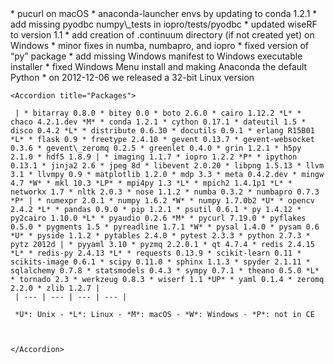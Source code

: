 <Update label="Anaconda 1.2.1 (Nov 21, 2012)" description="">
    * pucurl on macOS
    * anaconda-launcher envs by updating to conda 1.2.1
    * add missing pyodbc numpy\_tests in iopro/tests/pyodbc
    * updated wiseRF to version 1.1
    * add creation of .continuum directory (if not created yet) on Windows
    * minor fixes in numba, numbapro, and iopro
    * fixed version of “py” package
    * add missing Windows manifest to Windows executable installer
    * fixed Windows Menu install and making Anaconda the default Python
    * on 2012-12-06 we released a 32-bit Linux version
    
    <Accordion title="Packages">
    
     | * bitarray 0.8.0 * bitey 0.0 * boto 2.6.0 * cairo 1.12.2 *L* * chaco 4.2.1.dev *M* * conda 1.2.1 * cython 0.17.1 * dateutil 1.5 * disco 0.4.2 *L* * distribute 0.6.30 * docutils 0.9.1 * erlang R15B01 *L* * flask 0.9 * freetype 2.4.10 * gevent 0.13.7 * gevent-websocket 0.3.6 * gevent\_zeromq 0.2.5 * greenlet 0.4.0 * grin 1.2.1 * h5py 2.1.0 * hdf5 1.8.9 | * imaging 1.1.7 * iopro 1.2.2 *P* * ipython 0.13.1 * jinja2 2.6 * jpeg 8d * libevent 2.0.20 * libpng 1.5.13 * llvm 3.1 * llvmpy 0.9 * matplotlib 1.2.0 * mdp 3.3 * meta 0.4.2.dev * mingw 4.7 *W* * mkl 10.3 *LP* * mpi4py 1.3 *L* * mpich2 1.4.1p1 *L* * networkx 1.7 * nltk 2.0.3 * nose 1.1.2 * numba 0.3.2 * numbapro 0.7.3 *P* | * numexpr 2.0.1 * numpy 1.6.2 *W* * numpy 1.7.0b2 *U* * opencv 2.4.2 *L* * pandas 0.9.0 * pip 1.2.1 * psutil 0.6.1 * py 1.4.12 * py2cairo 1.10.0 *L* * pyaudio 0.2.6 *M* * pycurl 7.19.0 * pyflakes 0.5.0 * pygments 1.5 * pyreadline 1.7.1 *W* * pysal 1.4.0 * pysam 0.6 *U* * pyside 1.1.2 * pytables 2.4.0 * pytest 2.3.3 * python 2.7.3 * pytz 2012d | * pyyaml 3.10 * pyzmq 2.2.0.1 * qt 4.7.4 * redis 2.4.15 *L* * redis-py 2.4.13 *L* * requests 0.13.9 * scikit-learn 0.11 * scikits-image 0.6.1 * scipy 0.11.0 * sphinx 1.1.3 * spyder 2.1.11 * sqlalchemy 0.7.8 * statsmodels 0.4.3 * sympy 0.7.1 * theano 0.5.0 *L* * tornado 2.3 * werkzeug 0.8.3 * wiserf 1.1 *UP* * yaml 0.1.4 * zeromq 2.2.0 * zlib 1.2.7 |
     | --- | --- | --- | --- |
     
     *U*: Unix - *L*: Linux - *M*: macOS - *W*: Windows - *P*: not in CE
    
    
    
    </Accordion>
</Update>